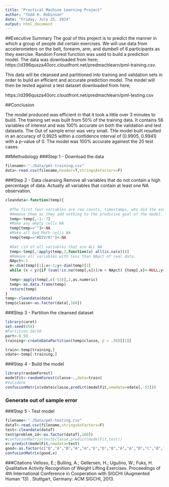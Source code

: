 ```yaml
---
title: "Practical Machine Learning Project"
author: "Todd H. Robinson"
date: "Friday, July 25, 2014"
output: html_document
---
```


##Executive Summary
The goal of this project is to predict the manner in which a group of people did certain exercises.
We will use data from accelerometers on the belt, forearm, arm, and dumbell of 6 participants as they exercise.
Random Forest function was used to build a prediction model.
The data was downloaded from here;
https://d396qusza40orc.cloudfront.net/predmachlearn/pml-training.csv.

This data will be cleansed and partitioned into training and validation sets in order to build an efficient and accurate prediction model.
The model will then be tested against a test dataset downloaded from here;

https://d396qusza40orc.cloudfront.net/predmachlearn/pml-testing.csv

##Conclusion

The model produced was efficient in that it took a little over 3 minutes to build.
The training set was built from 50% of the training data.
It contains 56 variables of interest and was 100% accurate on both the validation and test datasets.
The Out of sample error was very small. THe model built resulted in an accuracy of 0.9925 within a confidence interval of (0.9905, 0.9941) with a p-value of 0. 
The model was 100% accurate againest the 20 test cases.

##Methodology
###Step 1 - Download the data
```r
filename<-"./Data/pml-training.csv"
data<-read.csv(filename,header=T,stringsAsFactors=F)
```
###Step 2 - Data cleansing
Remove all variables that do not contain a high percentage of data. Actually all variables that contain at least one NA observation.
``` r
cleandata<-function(temp){
  
  #The first four variables are row counts, timestamps, who did the exercise and the window.
  #Remove them as they add nothing to the predicive goal of the model.
  temp<-temp[,-1:-7]
  #Make any empty cells NA
  temp[temp==""]<-NA
  #Make all bad Math cells NA
  temp[temp=="#DIV/0!"]<-NA
  
  #Get rid of all variables that are ALL NA
  temp<-temp[,!apply(temp,2,function(x) all(is.na(x)))]
  #Remove all variables with less than NApct of real data.
  NApct<-1
  m<-dim(temp)[1];x<-1;y<-dim(temp)[2]
  while (x < y){if (sum(!is.na(temp[,x]))/m < NApct) {temp[,x]<-NULL;y<-dim(temp)[2]} else{ x<-x+1}}
  
  temp<-apply(temp[,c(-53)],2,as.numeric)
  temp<-as.data.frame(temp)
  return(temp)
}
temp<-cleandata(data)
temp$classe<-as.factor(data[,160])

```

###Step 3 - Partition the cleansed dataset
``` r
library(caret)
set.seed(658)
#Partition 50/50
part<-0.50
training<-createDataPartition(temp$classe, p = .50)[[1]]

train<-temp[training,]
vdate<-temp[-training,]

```
###Step 4  - Build the model

``` r
library(randomForest)
modelFit<-randomForest(classe~.,data=train)
#Validate 
confusionMatrix(vdate$classe,predict(modelFit,newdata=vdate[,-53]))
```


### Generate out of sample error
###Step 5 - Test model
``` r
filename<-"./Data/pml-testing.csv"
dataT<-read.csv(filename,stringsAsFactors=F)
test<-cleandata(dataT)
test$problem_id<-as.factor(dataT[,160])
#confusionMatrix(test$classe,predict(modelFit,test))
x<-predict(modelFit,newdata=test)
good<-as.factor(c("B","A","B","A","A","E","D","B","A","A","B","C","B","A","E","E","A","B","B","B"))
confusionMatrix(good,x)
```
###Citations
Velloso, E.; Bulling, A.; Gellersen, H.; Ugulino, W.; Fuks, H. Qualitative Activity Recognition of Weight Lifting Exercises. Proceedings of 4th International Conference in Cooperation with SIGCHI (Augmented Human '13) . Stuttgart, Germany: ACM SIGCHI, 2013. 


